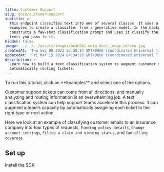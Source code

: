 ```yaml
---
title: Customer Support
slug: docs/customer-support
subtitle: >-
  This endpoint classifies text into one of several classes. It uses a few
  examples to create a classifier from a generative model. In the background, it
  constructs a few-shot classification prompt and uses it classify the `input`
  texts you pass to it.
hidden: false
image: ../../../assets/images/bc4b541-meta_docs_image_cohere.jpg
createdAt: 'Thu Sep 08 2022 23:28:14 GMT+0000 (Coordinated Universal Time)'
updatedAt: 'Fri Mar 15 2024 04:34:10 GMT+0000 (Coordinated Universal Time)'
description: >-
  Learn how to build a text classification system to augment customer support by
  automatically routing tickets.
---
```

<Note title="This is an interactive tutorial!">  
 To run this tutorial, click on **Examples** and select one of the options.
</Note>

Customer support tickets can come from all directions, and manually analyzing and routing information is an overwhelming job. A text classification system can help support teams accelerate this process. It can augment a team’s capacity by automatically assigning each ticket to the right type or next action.

Here we look at an example of classifying customer emails to an insurance company into four types of requests, `Finding policy details`, `Change account settings`, `Filing a claim and viewing status`, and `Cancelling coverage`.

## Set up

Install the SDK.
